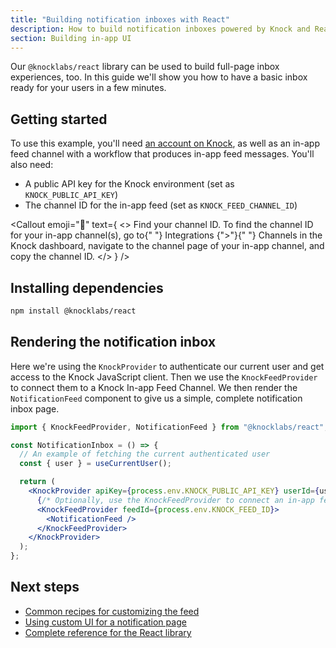 ```yaml
---
title: "Building notification inboxes with React"
description: How to build notification inboxes powered by Knock and React.
section: Building in-app UI
---
```


Our `@knocklabs/react` library can be used to build full-page inbox experiences, too. In this guide we'll show you how to have a basic inbox ready for your users in a few minutes.

## Getting started

To use this example, you'll need [an account on Knock](https://dashboard.knock.app), as well as an in-app feed channel with a workflow that produces in-app feed messages. You'll also need:

- A public API key for the Knock environment (set as `KNOCK_PUBLIC_API_KEY`)
- The channel ID for the in-app feed (set as `KNOCK_FEED_CHANNEL_ID`)

<Callout
  emoji="🌠"
  text={
    <>
      <span className="font-bold">Find your channel ID.</span> To find the
      channel ID for your in-app channel(s), go to{" "}
      <span className="font-bold">Integrations</span> {">"}{" "}
      <span className="font-bold">Channels</span> in the Knock dashboard,
      navigate to the channel page of your in-app channel, and copy the channel
      ID.
    </>
  }
/>

## Installing dependencies

```bash title="Installing dependencies"
npm install @knocklabs/react
```

## Rendering the notification inbox

Here we're using the `KnockProvider` to authenticate our current user and get access to the Knock JavaScript client. Then we use the `KnockFeedProvider` to connect them to a Knock In-app Feed Channel. We then render the `NotificationFeed` component to give us a simple, complete notification inbox page.

```jsx
import { KnockFeedProvider, NotificationFeed } from "@knocklabs/react";

const NotificationInbox = () => {
  // An example of fetching the current authenticated user
  const { user } = useCurrentUser();

  return (
    <KnockProvider apiKey={process.env.KNOCK_PUBLIC_API_KEY} userId={user.id}>
      {/* Optionally, use the KnockFeedProvider to connect an in-app feed */}
      <KnockFeedProvider feedId={process.env.KNOCK_FEED_ID}>
        <NotificationFeed />
      </KnockFeedProvider>
    </KnockProvider>
  );
};
```

## Next steps

- [Common recipes for customizing the feed](/in-app-ui/react/feed#common-recipes)
- [Using custom UI for a notification page](/in-app-ui/react/custom-notifications-ui)
- [Complete reference for the React library](/in-app-ui/react/reference)
